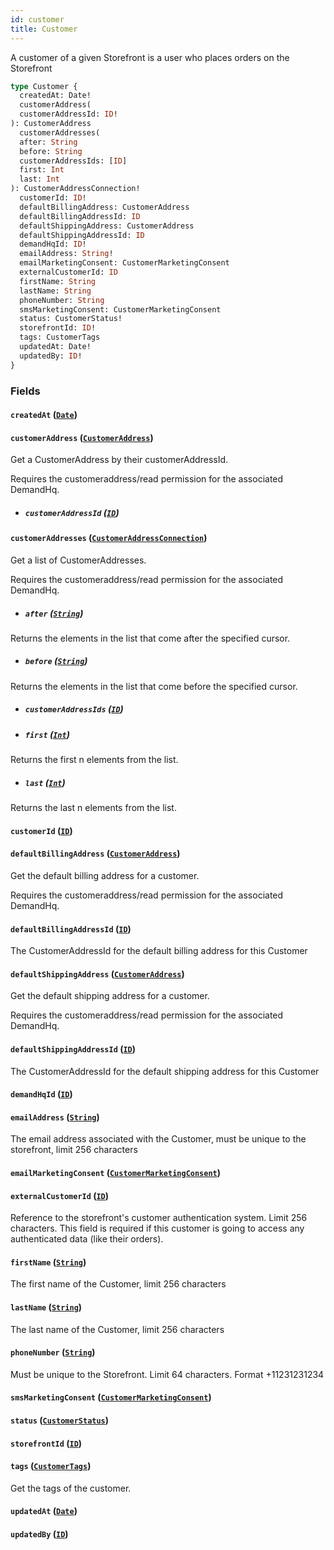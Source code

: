 ```yaml
---
id: customer
title: Customer
---
```



A customer of a given Storefront is a user who places orders on the Storefront


```graphql
type Customer {
  createdAt: Date!
  customerAddress(
  customerAddressId: ID!
): CustomerAddress
  customerAddresses(
  after: String
  before: String
  customerAddressIds: [ID]
  first: Int
  last: Int
): CustomerAddressConnection!
  customerId: ID!
  defaultBillingAddress: CustomerAddress
  defaultBillingAddressId: ID
  defaultShippingAddress: CustomerAddress
  defaultShippingAddressId: ID
  demandHqId: ID!
  emailAddress: String!
  emailMarketingConsent: CustomerMarketingConsent
  externalCustomerId: ID
  firstName: String
  lastName: String
  phoneNumber: String
  smsMarketingConsent: CustomerMarketingConsent
  status: CustomerStatus!
  storefrontId: ID!
  tags: CustomerTags
  updatedAt: Date!
  updatedBy: ID!
}
```


### Fields

#### `createdAt` ([`Date`](/developers/demandhq-apis/demand-api/graphql/reference/scalars/date))




#### `customerAddress` ([`CustomerAddress`](/developers/demandhq-apis/demand-api/graphql/reference/objects/customer-address))

Get a CustomerAddress by their customerAddressId.
            
Requires the customeraddress/read permission for the associated DemandHq.
- ##### `customerAddressId` ([`ID`](/developers/demandhq-apis/demand-api/graphql/reference/scalars/id))




#### `customerAddresses` ([`CustomerAddressConnection`](/developers/demandhq-apis/demand-api/graphql/reference/objects/customer-address-connection))

Get a list of CustomerAddresses.

Requires the customeraddress/read permission for the associated DemandHq.
- ##### `after` ([`String`](/developers/demandhq-apis/demand-api/graphql/reference/scalars/string))

Returns the elements in the list that come after the specified cursor.


- ##### `before` ([`String`](/developers/demandhq-apis/demand-api/graphql/reference/scalars/string))

Returns the elements in the list that come before the specified cursor.


- ##### `customerAddressIds` ([`ID`](/developers/demandhq-apis/demand-api/graphql/reference/scalars/id))




- ##### `first` ([`Int`](/developers/demandhq-apis/demand-api/graphql/reference/scalars/int))

Returns the first n elements from the list.


- ##### `last` ([`Int`](/developers/demandhq-apis/demand-api/graphql/reference/scalars/int))

Returns the last n elements from the list.


#### `customerId` ([`ID`](/developers/demandhq-apis/demand-api/graphql/reference/scalars/id))




#### `defaultBillingAddress` ([`CustomerAddress`](/developers/demandhq-apis/demand-api/graphql/reference/objects/customer-address))

Get the default billing address for a customer.

Requires the customeraddress/read permission for the associated DemandHq.


#### `defaultBillingAddressId` ([`ID`](/developers/demandhq-apis/demand-api/graphql/reference/scalars/id))

The CustomerAddressId for the default billing address for this Customer


#### `defaultShippingAddress` ([`CustomerAddress`](/developers/demandhq-apis/demand-api/graphql/reference/objects/customer-address))

Get the default shipping address for a customer.

Requires the customeraddress/read permission for the associated DemandHq.


#### `defaultShippingAddressId` ([`ID`](/developers/demandhq-apis/demand-api/graphql/reference/scalars/id))

The CustomerAddressId for the default shipping address for this Customer


#### `demandHqId` ([`ID`](/developers/demandhq-apis/demand-api/graphql/reference/scalars/id))




#### `emailAddress` ([`String`](/developers/demandhq-apis/demand-api/graphql/reference/scalars/string))

The email address associated with the Customer, must be unique to the storefront, limit 256 characters


#### `emailMarketingConsent` ([`CustomerMarketingConsent`](/developers/demandhq-apis/demand-api/graphql/reference/objects/customer-marketing-consent))




#### `externalCustomerId` ([`ID`](/developers/demandhq-apis/demand-api/graphql/reference/scalars/id))

Reference to the storefront's customer authentication system. Limit 256 characters.
This field is required if this customer is going to access any authenticated data (like their orders).


#### `firstName` ([`String`](/developers/demandhq-apis/demand-api/graphql/reference/scalars/string))

The first name of the Customer, limit 256 characters


#### `lastName` ([`String`](/developers/demandhq-apis/demand-api/graphql/reference/scalars/string))

The last name of the Customer, limit 256 characters


#### `phoneNumber` ([`String`](/developers/demandhq-apis/demand-api/graphql/reference/scalars/string))

Must be unique to the Storefront. Limit 64 characters. Format +11231231234


#### `smsMarketingConsent` ([`CustomerMarketingConsent`](/developers/demandhq-apis/demand-api/graphql/reference/objects/customer-marketing-consent))




#### `status` ([`CustomerStatus`](/developers/demandhq-apis/demand-api/graphql/reference/enums/customer-status))




#### `storefrontId` ([`ID`](/developers/demandhq-apis/demand-api/graphql/reference/scalars/id))




#### `tags` ([`CustomerTags`](/developers/demandhq-apis/demand-api/graphql/reference/objects/customer-tags))

Get the tags of the customer.


#### `updatedAt` ([`Date`](/developers/demandhq-apis/demand-api/graphql/reference/scalars/date))




#### `updatedBy` ([`ID`](/developers/demandhq-apis/demand-api/graphql/reference/scalars/id))






